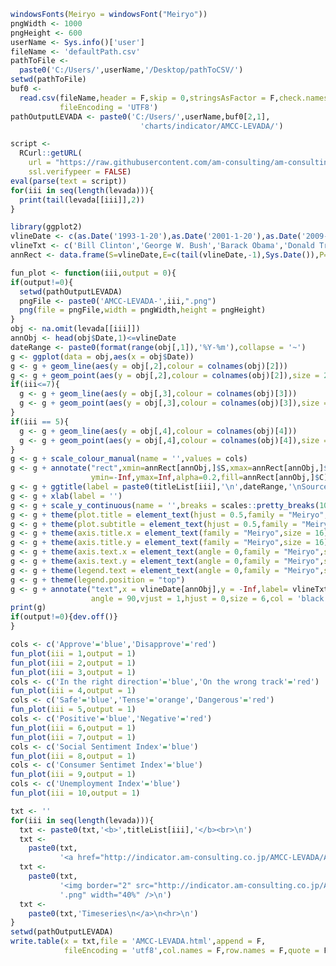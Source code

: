 ```r
windowsFonts(Meiryo = windowsFont("Meiryo"))
pngWidth <- 1000
pngHeight <- 600
userName <- Sys.info()['user']
fileName <- 'defaultPath.csv'
pathToFile <-
  paste0('C:/Users/',userName,'/Desktop/pathToCSV/')
setwd(pathToFile)
buf0 <-
  read.csv(fileName,header = F,skip = 0,stringsAsFactor = F,check.names = F,
           fileEncoding = 'UTF8')
pathOutputLEVADA <- paste0('C:/Users/',userName,buf0[2,1],
                             'charts/indicator/AMCC-LEVADA/')
```

```r
script <-
  RCurl::getURL(
    url = "https://raw.githubusercontent.com/am-consulting/am-consulting.github.io/master/importLEVADA.r",
    ssl.verifypeer = FALSE)
eval(parse(text = script))
for(iii in seq(length(levada))){
  print(tail(levada[[iii]],2))
}
```

```r
library(ggplot2)
vlineDate <- c(as.Date('1993-1-20'),as.Date('2001-1-20'),as.Date('2009-1-20'),as.Date('2017-1-20'))
vlineTxt <- c('Bill Clinton','George W. Bush','Barack Obama','Donald Trump')
annRect <- data.frame(S=vlineDate,E=c(tail(vlineDate,-1),Sys.Date()),P=vlineTxt,C=c('blue','red','blue','red'))
```

```r
fun_plot <- function(iii,output = 0){
if(output!=0){
  setwd(pathOutputLEVADA)
  pngFile <- paste0('AMCC-LEVADA-',iii,".png")
  png(file = pngFile,width = pngWidth,height = pngHeight)
}
obj <- na.omit(levada[[iii]])
annObj <- head(obj$Date,1)<=vlineDate
dateRange <- paste0(format(range(obj[,1]),'%Y-%m'),collapse = '~')
g <- ggplot(data = obj,aes(x = obj$Date))
g <- g + geom_line(aes(y = obj[,2],colour = colnames(obj)[2]))
g <- g + geom_point(aes(y = obj[,2],colour = colnames(obj)[2]),size = 2)
if(iii<=7){
  g <- g + geom_line(aes(y = obj[,3],colour = colnames(obj)[3]))
  g <- g + geom_point(aes(y = obj[,3],colour = colnames(obj)[3]),size = 2)
}
if(iii == 5){
  g <- g + geom_line(aes(y = obj[,4],colour = colnames(obj)[4]))
  g <- g + geom_point(aes(y = obj[,4],colour = colnames(obj)[4]),size = 2)
}
g <- g + scale_colour_manual(name = '',values = cols)
g <- g + annotate("rect",xmin=annRect[annObj,]$S,xmax=annRect[annObj,]$E,
                  ymin=-Inf,ymax=Inf,alpha=0.2,fill=annRect[annObj,]$C)
g <- g + ggtitle(label = paste0(titleList[iii],'\n',dateRange,'\nSource:Levada-Center'))
g <- g + xlab(label = '')
g <- g + scale_y_continuous(name = '',breaks = scales::pretty_breaks(10),sec.axis = dup_axis())
g <- g + theme(plot.title = element_text(hjust = 0.5,family = "Meiryo",size = 15))
g <- g + theme(plot.subtitle = element_text(hjust = 0.5,family = "Meiryo",size = 12))
g <- g + theme(axis.title.x = element_text(family = "Meiryo",size = 16)) 
g <- g + theme(axis.title.y = element_text(family = "Meiryo",size = 16)) 
g <- g + theme(axis.text.x = element_text(angle = 0,family = "Meiryo",size = 12,vjust = 0.5)) 
g <- g + theme(axis.text.y = element_text(angle = 0,family = "Meiryo",size = 16))
g <- g + theme(legend.text = element_text(angle = 0,family = "Meiryo",size = 16))
g <- g + theme(legend.position = "top")
g <- g + annotate("text",x = vlineDate[annObj],y = -Inf,label= vlineTxt[annObj],
                  angle = 90,vjust = 1,hjust = 0,size = 6,col = 'black',family = 'Meiryo')
print(g)
if(output!=0){dev.off()}
}
```

```r
cols <- c('Approve'='blue','Disapprove'='red')
fun_plot(iii = 1,output = 1)
fun_plot(iii = 2,output = 1)
fun_plot(iii = 3,output = 1)
cols <- c('In the right direction'='blue','On the wrong track'='red')
fun_plot(iii = 4,output = 1)
cols <- c('Safe'='blue','Tense'='orange','Dangerous'='red')
fun_plot(iii = 5,output = 1)
cols <- c('Positive'='blue','Negative'='red')
fun_plot(iii = 6,output = 1)
fun_plot(iii = 7,output = 1)
cols <- c('Social Sentiment Index'='blue')
fun_plot(iii = 8,output = 1)
cols <- c('Consumer Sentimet Index'='blue')
fun_plot(iii = 9,output = 1)
cols <- c('Unemployment Index'='blue')
fun_plot(iii = 10,output = 1)
```

```r
txt <- ''
for(iii in seq(length(levada))){
  txt <- paste0(txt,'<b>',titleList[iii],'</b><br>\n')
  txt <- 
    paste0(txt,
           '<a href="http://indicator.am-consulting.co.jp/AMCC-LEVADA/AMCC-LEVADA-',iii,'.png">\n')
  txt <- 
    paste0(txt,
           '<img border="2" src="http://indicator.am-consulting.co.jp/AMCC-LEVADA/AMCC-LEVADA-',iii,
           '.png" width="40%" />\n')
  txt <-
    paste0(txt,'Timeseries\n</a>\n<hr>\n')
}
setwd(pathOutputLEVADA)
write.table(x = txt,file = 'AMCC-LEVADA.html',append = F,
            fileEncoding = 'utf8',col.names = F,row.names = F,quote = F)
```
